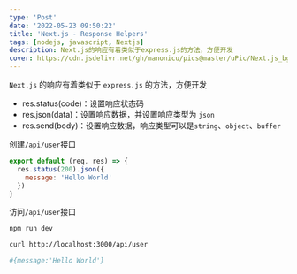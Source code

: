 ```yaml
---
type: 'Post'
date: '2022-05-23 09:50:22'
title: 'Next.js - Response Helpers'
tags: [nodejs, javascript, Nextjs]
description: Next.js的响应有着类似于express.js的方法，方便开发
cover: https://cdn.jsdelivr.net/gh/manonicu/pics@master/uPic/Next.js_bg.svg
---
```


`Next.js` 的响应有着类似于 `express.js` 的方法，方便开发

- res.status(code)：设置响应状态码
- res.json(data)：设置响应数据，并设置响应类型为 `json`
- res.send(body)：设置响应数据，响应类型可以是`string`、`object`、`buffer`

创建`/api/user`接口

```jsx
export default (req, res) => {
  res.status(200).json({
    message: 'Hello World'
  })
}
```

访问`/api/user`接口

```bash
npm run dev

curl http://localhost:3000/api/user

#{message:'Hello World'}
```
